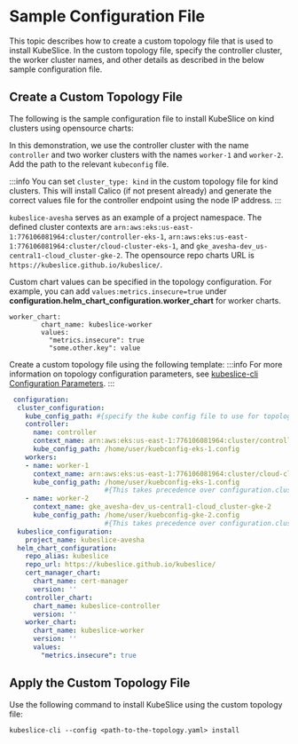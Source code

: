 # Sample Configuration File

This topic describes how to create a custom topology file that is used to install KubeSlice. In the custom topology 
file, specify the controller cluster, the worker cluster names, and other details as described in 
the below sample configuration file.

## Create a Custom Topology File
The following is the sample configuration file to install KubeSlice on kind clusters using opensource charts:

In this demonstration, we use the controller cluster with the name `controller` and two worker clusters with the names `worker-1` 
and `worker-2`. Add the path to the relevant `kubeconfig` file. 

:::info
You can set `cluster_type: kind` in the custom topology file for kind clusters. This will install Calico (if not present already) and 
generate the correct values file for the controller endpoint using the node IP address.
:::

`kubeslice-avesha` serves as an example of a project namespace. The defined cluster contexts  are `arn:aws:eks:us-east-1:776106081964:cluster/controller-eks-1`, 
`arn:aws:eks:us-east-1:776106081964:cluster/cloud-cluster-eks-1`, and `gke_avesha-dev_us-central1-cloud_cluster-gke-2`. 
The opensource repo charts URL is `https://kubeslice.github.io/kubeslice/`.

Custom chart values can be specified in the topology configuration. For example, you can add `values:metrics.insecure=true` under 
**configuration.helm_chart_configuration.worker_chart** for worker charts.

```
worker_chart:
        chart_name: kubeslice-worker
        values:
          "metrics.insecure": true
          "some.other.key": value
```

Create a custom topology file using the following template:
:::info
For more information on topology configuration parameters, 
see [kubeslice-cli Configuration Parameters](/versioned_docs/version-0.7.0/reference/kubeslice-cli-configuration-parameters.mdx).
:::
```yaml
 configuration: 
  cluster_configuration:
    kube_config_path: #{specify the kube config file to use for topology setup; for topology only}
    controller:
      name: controller
      context_name: arn:aws:eks:us-east-1:776106081964:cluster/controller-eks-1
      kube_config_path: /home/user/kuebconfig-eks-1.config
    workers: 
    - name: worker-1
      context_name: arn:aws:eks:us-east-1:776106081964:cluster/cloud-cluster-eks-1
      kube_config_path: /home/user/kuebconfig-eks-1.config
                        #{This takes precedence over configuration.cluster_configuration.kube_config_path}
    - name: worker-2
      context_name: gke_avesha-dev_us-central1-cloud_cluster-gke-2
      kube_config_path: /home/user/kuebconfig-gke-2.config
                        #{This takes precedence over configuration.cluster_configuration.kube_config_path}
  kubeslice_configuration:
    project_name: kubeslice-avesha
  helm_chart_configuration:
    repo_alias: kubeslice
    repo_url: https://kubeslice.github.io/kubeslice/
    cert_manager_chart:
      chart_name: cert-manager
      version: ''
    controller_chart:
      chart_name: kubeslice-controller
      version: ''
    worker_chart:
      chart_name: kubeslice-worker
      version: ''
      values: 
        "metrics.insecure": true
```

## Apply the Custom Topology File

Use the following command to install KubeSlice using the custom topology file:
```
kubeslice-cli --config <path-to-the-topology.yaml> install
```